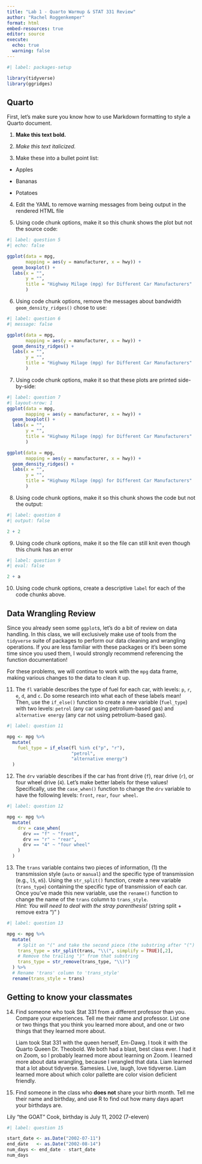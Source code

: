 ```yaml
---
title: "Lab 1 - Quarto Warmup & STAT 331 Review"
author: "Rachel Roggenkemper"
format: html
embed-resources: true
editor: source
execute: 
  echo: true
  warning: false
---
```


```r
#| label: packages-setup

library(tidyverse)
library(ggridges)
```

## Quarto

First, let's make sure you know how to use Markdown formatting to style a Quarto document.

1.  **Make this text bold.**

2.  *Make this text italicized.*

3.  Make these into a bullet point list:

-   Apples

-   Bananas

-   Potatoes

4.  Edit the YAML to remove warning messages from being output in the rendered HTML file

5.  Using code chunk options, make it so this chunk shows the plot but not the source code:

```r
#| label: question 5
#| echo: false

ggplot(data = mpg, 
       mapping = aes(y = manufacturer, x = hwy)) + 
  geom_boxplot() +
  labs(x = "",
       y = "", 
       title = "Highway Milage (mpg) for Different Car Manufacturers"
       )
```

6.  Using code chunk options, remove the messages about bandwidth `geom_density_ridges()` chose to use:

```r
#| label: question 6
#| message: false

ggplot(data = mpg, 
       mapping = aes(y = manufacturer, x = hwy)) + 
  geom_density_ridges() +
  labs(x = "",
       y = "", 
       title = "Highway Milage (mpg) for Different Car Manufacturers"
       )
```

7.  Using code chunk options, make it so that these plots are printed side-by-side:

```r
#| label: question 7
#| layout-nrow: 1
ggplot(data = mpg, 
       mapping = aes(y = manufacturer, x = hwy)) + 
  geom_boxplot() +
  labs(x = "",
       y = "", 
       title = "Highway Milage (mpg) for Different Car Manufacturers"
       )

ggplot(data = mpg, 
       mapping = aes(y = manufacturer, x = hwy)) + 
  geom_density_ridges() +
  labs(x = "",
       y = "", 
       title = "Highway Milage (mpg) for Different Car Manufacturers"
       )

```

8.  Using code chunk options, make it so this chunk shows the code but not the output:

```r
#| label: question 8
#| output: false

2 + 2
```

9.  Using code chunk options, make it so the file can still knit even though this chunk has an error

```r
#| label: question 9
#| eval: false

2 + a
```

10. Using code chunk options, create a descriptive `label` for each of the code chunks above.

## Data Wrangling Review

Since you already seen some `ggplot`s, let's do a bit of review on data handling. In this class, we will exclusively make use of tools from the `tidyverse` suite of packages to perform our data cleaning and wrangling operations. If you are less familiar with these packages or it's been some time since you used them, I would strongly recommend referencing the function documentation!

For these problems, we will continue to work with the `mpg` data frame, making various changes to the data to clean it up.

11. The `fl` variable describes the type of fuel for each car, with levels: `p`, `r`, `e`, `d`, and `c`. Do some research into what each of these labels mean! Then, use the `if_else()` function to create a new variable (`fuel_type`) with two levels: `petrol` (any car using petrolium-based gas) and `alternative energy` (any car not using petrolium-based gas).

```r
#| label: question 11

mpg <- mpg %>%
  mutate(
    fuel_type = if_else(fl %in% c("p", "r"), 
                        "petrol", 
                        "alternative energy")
  )
```

12. The `drv` variable describes if the car has front drive (`f`), rear drive (`r`), or four wheel drive (`4`). Let's make better labels for these values! Specifically, use the `case_when()` function to change the `drv` variable to have the following levels: `front`, `rear`, `four wheel`.

```r
#| label: question 12

mpg <- mpg %>%
  mutate(
    drv = case_when(
      drv == "f" ~ "front",
      drv == "r" ~ "rear",
      drv == "4" ~ "four wheel"
    )
  )
```

13. The `trans` variable contains two pieces of information, (1) the transmission style (`auto` or `manual`) and the specific type of transmission (e.g., `l5`, `m5`). Using the `str_split()` function, create a new variable (`trans_type`) containing the specific type of transmission of each car. Once you've made this new variable, use the `rename()` function to change the name of the `trans` column to `trans_style`.\
    *Hint: You will need to deal with the stray parenthesis!* (string split + remove extra ")" )

```r
#| label: question 13

mpg <- mpg %>%
  mutate(
    # Split on "(" and take the second piece (the substring after "(")
    trans_type = str_split(trans, "\\(", simplify = TRUE)[,2],
    # Remove the trailing ")" from that substring
    trans_type = str_remove(trans_type, "\\)")
  ) %>%
  # Rename 'trans' column to 'trans_style'
  rename(trans_style = trans)
```

## Getting to know your classmates

14. Find someone who took Stat 331 from a different professor than you. Compare your experiences. Tell me their name and professor. List one or two things that you think you learned more about, and one or two things that they learned more about.

    Liam took Stat 331 with the queen herself, Em-Dawg. I took it with the Quarto Queen Dr. Theobold. We both had a blast, best class ever. I had it on Zoom, so I probably learned more about learning on Zoom. I learned more about data wrangling, because I wrangled that data. Liam learned that a lot about tidyverse. Samesies. Live, laugh, love tidyverse. Liam learned more about which color pallette are color vision deficient friendly.

15. Find someone in the class who **does not** share your birth month. Tell me their name and birthday, and use R to find out how many days apart your birthdays are.

Lily "the GOAT" Cook, birthday is July 11, 2002 (7-eleven)

```r
#| label: question 15

start_date <- as.Date("2002-07-11")
end_date   <- as.Date("2002-08-14")
num_days <- end_date - start_date
num_days
```
